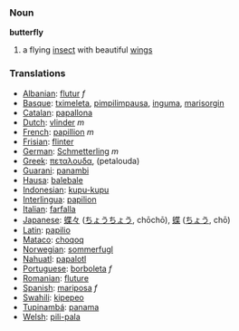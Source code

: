 === Noun ===

'''butterfly'''

# a flying [[insect]] with beautiful [[wing]]s

=== Translations ===
*[[Albanian]]: [[flutur]] ''f''
*[[Basque]]: [[tximeleta]], [[pimpilimpausa]], [[inguma]], [[marisorgin]]
*[[Catalan]]: [[papallona]]
*[[Dutch]]: [[vlinder]] ''m''
*[[French]]: [[papillion]] ''m''
*[[Frisian]]: [[flinter]]
*[[German]]: [[Schmetterling]] ''m''
*[[Greek]]: [[πεταλουδα]], (petalouda)
*[[Guarani]]: [[panambi]]
*[[Hausa]]: [[balebale]]
*[[Indonesian]]: [[kupu-kupu]]
*[[Interlingua]]: [[papilion]]
*[[Italian]]: [[farfalla]]
*[[Japanese]]: [[蝶々]] ([[ちょうちょう]], chōchō), [[蝶]] ([[ちょう]], chō)
*[[Latin]]: [[papilio]]
*[[Mataco]]: [[choqoq]]
*[[Norwegian]]: [[sommerfugl]]
*[[Nahuatl]]: [[papalotl]]
*[[Portuguese]]: [[borboleta]] ''f''
*[[Romanian]]: [[fluture]]
*[[Spanish]]: [[mariposa]] ''f''
*[[Swahili]]: [[kipepeo]]
*[[Tupinambá]]: [[panama]]
*[[Welsh]]: [[pili-pala]]